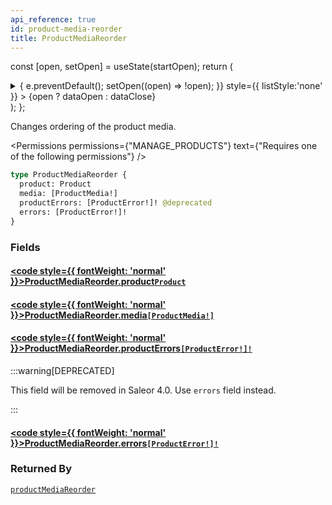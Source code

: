 ```yaml
---
api_reference: true
id: product-media-reorder
title: ProductMediaReorder
---
```






const [open, setOpen] = useState(startOpen);
return (
<details {...(open ? { open: true } : {})} className="details" style={{ border:'none', boxShadow:'none', background:'var(--ifm-background-color)' }}>
<summary
onClick={(e) => {
e.preventDefault();
setOpen((open) => !open);
}}
style={{ listStyle:'none' }} >
{open ? dataOpen : dataClose}
</summary>
{open && children}
</details>
);
};

Changes ordering of the product media.


<Permissions permissions={"MANAGE_PRODUCTS"} text={"Requires one of the following permissions"} />


```graphql
type ProductMediaReorder {
  product: Product
  media: [ProductMedia!]
  productErrors: [ProductError!]! @deprecated
  errors: [ProductError!]!
}
```

### Fields

#### [<code style={{ fontWeight: 'normal' }}>ProductMediaReorder.<b>product</b></code>](#)<Bullet />[`Product`](../../../api-reference/products/objects/product.mdx) <Badge class="badge badge--secondary" text="object"/> <Badge class="badge badge--secondary" text="products"/>

#### [<code style={{ fontWeight: 'normal' }}>ProductMediaReorder.<b>media</b></code>](#)<Bullet />[`[ProductMedia!]`](../../../api-reference/products/objects/product-media.mdx) <Badge class="badge badge--secondary" text="list"/> <Badge class="badge badge--secondary" text="object"/> <Badge class="badge badge--secondary" text="products"/>

#### [<code style={{ fontWeight: 'normal' }}>ProductMediaReorder.<b>productErrors</b></code>](#)<Bullet />[`[ProductError!]!`](../../../api-reference/products/objects/product-error.mdx) <Badge class="badge badge--deprecated badge--secondary" text="deprecated"/> <Badge class="badge badge--secondary" text="non-null"/> <Badge class="badge badge--secondary" text="object"/> <Badge class="badge badge--secondary" text="products"/>

:::warning[DEPRECATED]

This field will be removed in Saleor 4.0. Use `errors` field instead.

:::

#### [<code style={{ fontWeight: 'normal' }}>ProductMediaReorder.<b>errors</b></code>](#)<Bullet />[`[ProductError!]!`](../../../api-reference/products/objects/product-error.mdx) <Badge class="badge badge--secondary" text="non-null"/> <Badge class="badge badge--secondary" text="object"/> <Badge class="badge badge--secondary" text="products"/>

### Returned By

[`productMediaReorder`](../../../api-reference/products/mutations/product-media-reorder.mdx) <Badge class="badge badge--secondary" text="mutation"/>

